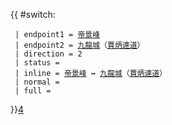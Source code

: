 {{ #switch: {{{format|}}}
  | endpoint1 = [[帝景峰]]
  | endpoint2 = [[九龍城]]（[[賈炳達道]]）
  | direction = 2
  | status = 
  | inline = [[帝景峰]] ↔ [[九龍城]]（[[賈炳達道]]）
  | normal =
  | full =
}}<noinclude>[[category:九龍居民巴士路線模板|4‎]]</noinclude>